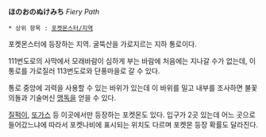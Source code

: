 '''ほのおのぬけみち''' ''Fiery Path''

 * 상위 항목 : [[포켓몬스터/지역]]

포켓몬스터에 등장하는 지역. 굴뚝산을 가로지르는 지하 통로이다.

111번도로의 사막에서 모래바람이 심하게 부는 바람에 처음에는 지나갈 수가 없는데, 이 통로를 가로질러 113번도로와 단풍마을로 갈 수 있다.

통로 중앙에 괴력을 사용할 수 있는 바위가 있는데 이 바위를 밀고 내부를 조사하면 불꽃의돌과 기술머신 [[맹독]]을 얻을 수 있다.

[[질뻐기|질퍽이]], [[또도가스|또가스]] 등 이곳에서만 등장하는 포켓몬도 있다. 입구가 2곳 있는데 어느 곳으로 들어갔느냐에 따라서 포켓나비에 표시되는 위치도 다르며 포켓몬 등장 확률도 달라진다.
